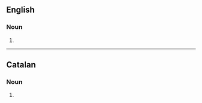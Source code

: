 {{also|auto-suggestions}}

==English==

===Noun===
{{head|en|noun plural form}}

# {{plural of|autosuggestion|lang=en}}

----

==Catalan==

===Noun===
{{head|ca|noun form}}

# {{plural of|autosuggestió|lang=ca}}